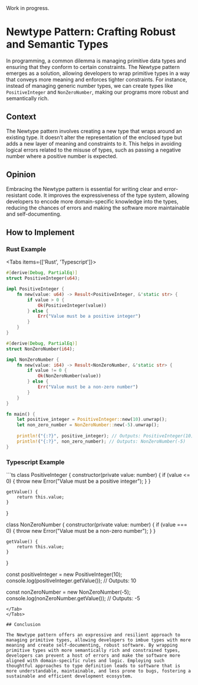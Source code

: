 
<Callout type="warning" emoji="⚠️">
  Work in progress.
</Callout>

# Newtype Pattern: Crafting Robust and Semantic Types

In programming, a common dilemma is managing primitive data types and ensuring that they conform to certain constraints. The Newtype pattern emerges as a solution, allowing developers to wrap primitive types in a way that conveys more meaning and enforces tighter constraints. For instance, instead of managing generic number types, we can create types like `PositiveInteger` and `NonZeroNumber`, making our programs more robust and semantically rich.

## Context

The Newtype pattern involves creating a new type that wraps around an existing type. It doesn’t alter the representation of the enclosed type but adds a new layer of meaning and constraints to it. This helps in avoiding logical errors related to the misuse of types, such as passing a negative number where a positive number is expected.

## Opinion

Embracing the Newtype pattern is essential for writing clear and error-resistant code. It improves the expressiveness of the type system, allowing developers to encode more domain-specific knowledge into the types, reducing the chances of errors and making the software more maintainable and self-documenting.

## How to Implement

### Rust Example
<Tabs items={['Rust', 'Typescript']}>
<Tab>
```rust
#[derive(Debug, PartialEq)]
struct PositiveInteger(u64);

impl PositiveInteger {
    fn new(value: u64) -> Result<PositiveInteger, &'static str> {
        if value > 0 {
            Ok(PositiveInteger(value))
        } else {
            Err("Value must be a positive integer")
        }
    }
}

#[derive(Debug, PartialEq)]
struct NonZeroNumber(i64);

impl NonZeroNumber {
    fn new(value: i64) -> Result<NonZeroNumber, &'static str> {
        if value != 0 {
            Ok(NonZeroNumber(value))
        } else {
            Err("Value must be a non-zero number")
        }
    }
}

fn main() {
    let positive_integer = PositiveInteger::new(10).unwrap();
    let non_zero_number = NonZeroNumber::new(-5).unwrap();
    
    println!("{:?}", positive_integer); // Outputs: PositiveInteger(10)
    println!("{:?}", non_zero_number); // Outputs: NonZeroNumber(-5)
}
```
</Tab>

### Typescript Example
<Tab>
```ts
class PositiveInteger {
    constructor(private value: number) {
        if (value <= 0) {
            throw new Error("Value must be a positive integer");
        }
    }
    
    getValue() {
        return this.value;
    }
}

class NonZeroNumber {
    constructor(private value: number) {
        if (value === 0) {
            throw new Error("Value must be a non-zero number");
        }
    }
    
    getValue() {
        return this.value;
    }
}

const positiveInteger = new PositiveInteger(10);
console.log(positiveInteger.getValue()); // Outputs: 10

const nonZeroNumber = new NonZeroNumber(-5);
console.log(nonZeroNumber.getValue()); // Outputs: -5
```
</Tab>
</Tabs>

## Conclusion

The Newtype pattern offers an expressive and resilient approach to managing primitive types, allowing developers to imbue types with more meaning and create self-documenting, robust software. By wrapping primitive types with more semantically rich and constrained types, developers can prevent a host of errors and make the software more aligned with domain-specific rules and logic. Employing such thoughtful approaches to type definition leads to software that is more understandable, maintainable, and less prone to bugs, fostering a sustainable and efficient development ecosystem.
